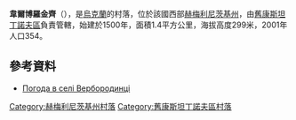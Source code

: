 {{coord|49|40|39|N|27|20|2|E|scale:100000|display=title}}

'''韋爾博羅金齊'''（{{lang-uk|Вербородинці}}），是[[烏克蘭|烏克蘭]]的村落，位於該國西部[[赫梅利尼茨基州|赫梅利尼茨基州]]，由[[舊康斯坦丁諾夫區|舊康斯坦丁諾夫區]]負責管轄，始建於1500年，面積1.4平方公里，海拔高度299米，2001年人口354。

==參考資料==
* [http://weather.in.ua/ua/hmel'nickaja/3148 Погода в селі Вербородинці] {{Wayback|url=http://weather.in.ua/ua/hmel'nickaja/3148 |date=20111220173527 }}

{{DEFAULTSORT:Вербородинці}}
[[Category:赫梅利尼茨基州村落|Category:赫梅利尼茨基州村落]]
[[Category:舊康斯坦丁諾夫區村落|Category:舊康斯坦丁諾夫區村落]]


{{Khmelnytskyi-geo-stub}}